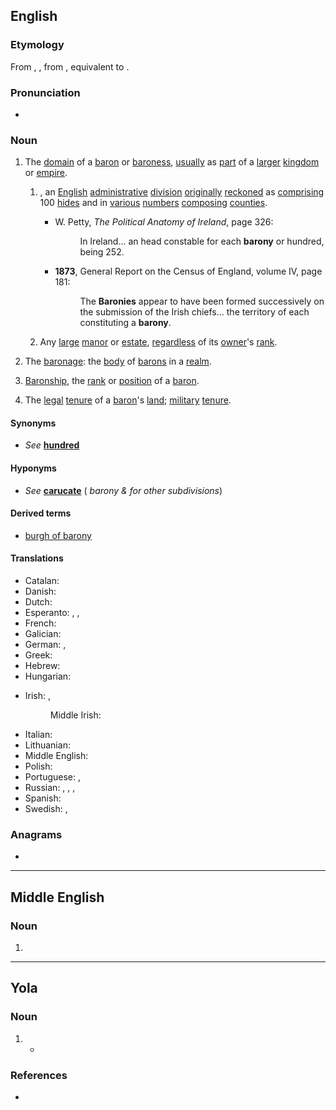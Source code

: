 ==English==

===Etymology===
From {{inh|en|enm|baronie}}, {{m|enm|baronye}}, from {{der|en|fro|baronie}}, equivalent to {{af|en|baron|-y|id2=abstract noun}}.

===Pronunciation===
* {{a|UK}} {{IPA|en|/ˈbæ.ɹə.ni/}}

===Noun===
{{en-noun}}

# The [[domain]] of a [[baron]] or [[baroness]], [[usually]] as [[part]] of a [[larger]] [[kingdom]] or [[empire]].
## {{lb|en|historical|Ireland}} {{synonym of|en|hundred|nodot=1}}, an [[English]] [[administrative]] [[division]] [[originally]] [[reckoned]] as [[comprising]] 100 [[hide]]s and in [[various]] [[number]]s [[composing]] [[counties]].
##* {{ante|1687}} W. Petty, ''The Political Anatomy of Ireland'', page 326:
##*: In Ireland... an<!--sic--> head constable for each '''barony''' or hundred, being 252.
##* '''1873''', General Report on the Census of England, volume IV, page 181:
##*: The '''Baronies''' appear to have been formed successively on the submission of the Irish chiefs... the territory of each constituting a '''barony'''.
## {{lb|en|Scotland}} Any [[large]] [[manor]] or [[estate]], [[regardless]] of its [[owner]]'s [[rank]].
# {{lb|en|obsolete}} The [[baronage]]: the [[body]] of [[barons]] in a [[realm]].
# [[baronship|Baronship]], the [[rank]] or [[position]] of a [[baron]].
# {{lb|en|law}} The [[legal]] [[tenure]] of a [[baron]]'s [[land]]; [[military]] [[tenure]].

====Synonyms====
* {{sense|administrative division}} ''See'' '''[[hundred]]'''

====Hyponyms====
* {{sense|administrative division}} ''See'' '''[[carucate]]''' ({{frac|100}} ''barony & for other subdivisions'')

====Derived terms====
* [[burgh of barony]]

====Translations====
{{trans-top|a dominion ruled by a baron or baroness}}
* Catalan: {{t+|ca|baronia|f}}
* Danish: {{t|da|baroni|n}}
* Dutch: {{t+|nl|baronie|f}}
* Esperanto: {{t|eo|baronio}}, {{t|eo|baronujo}}, {{t|eo|baronlando}}
* French: {{t+|fr|baronnie|f}}
* Galician: {{t|gl|baronía|f}}
* German: {{t|de|Baronie|f}}, {{t|de|Baronat|n}}
* Greek: {{t+|el|βαρονία|f|sc=Grek}}
* Hebrew: {{t|he|ברונות|f|tr=bronút}}
* Hungarian: {{t|hu|báróság}}
{{trans-mid}}
* Irish: {{t|ga|barúntacht|f}}, {{t|ga|mainéar|m}} {{qualifier|in Scotland}}
*: Middle Irish: {{t|mga|barúntacht|f}}
* Italian: {{t+|it|baronia|f}}
* Lithuanian: {{t|lt|baronija|f}}
* Middle English: {{t|enm|baronie}}
* Polish: {{t+|pl|baronia|f}}
* Portuguese: {{t+|pt|baronato|m}}, {{t+|pt|baronia|f}}
* Russian: {{t+|ru|во́тчина|f}}, {{t+|ru|поме́стье|n}}, {{t+|ru|владе́ние|n}}, {{t+|ru|име́ние|n}}
* Spanish: {{t+|es|baronía|f}}
* Swedish: {{t|sv|baroni|n}}, {{t|sv|friherrskap|n}}
{{trans-bottom}}

===Anagrams===
* {{anagrams|en|a=abnory|Brayon|Raybon|baryon}}

----

==Middle English==

===Noun===
{{head|enm|noun}}

# {{alt form|enm|baronie}}

----
==Yola==

===Noun===
{{head|yol|noun}}

# {{alt form|yol|baronie}}
#* {{quote-book|yol|year=1927|chapter=YOLA ZONG O BARONY VORTH|line=0|title=THE ANCIENT DIALECT OF THE BARONIES OF FORTH AND BARGY, COUNTY WEXFORD|passage='''Barony''' Vorth.|translation='''Barony''' Forth.}}

===References===
* {{R:Browne 1927|page=132}}